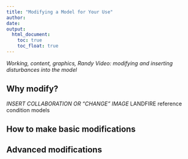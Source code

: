 ```yaml
---
title: "Modifying a Model for Your Use"
author:
date: 
output:
  html_document:
    toc: true
    toc_float: true
---
```


*Working, content, graphics, Randy Video: modifying and inserting disturbances into the model*

## Why modify?
*INSERT COLLABORATION OR "CHANGE" IMAGE*
LANDFIRE reference condition models 

## How to make basic modifications

## Advanced modifications